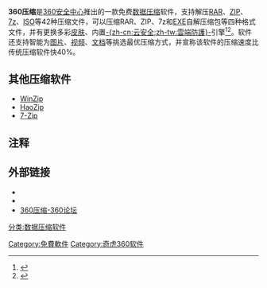 {{noteTA|G1=IT}}
{{Infobox software
| name                   = 360压缩
| title                  = 360压缩
| logo                   = 360_zip_logo.png
| caption                =
| developer              =  [[奇虎360|奇虎360]]
| released               = {{Start date and age|2011|03|03}}
| discontinued           = 
|frequently updated      = yes<!--发布版本更新？请不要编辑本页，只须点按版本号码！-->
| programming language   = 
| operating system       =[[Microsoft_Windows|Microsoft Windows]]及以上
| size                   = 7.07MB
| language               = 简体中文
| status                 = 运行中
| genre                  = [[数据压缩|数据压缩]]
| license                = [[免费软件|免费软件]]
| website                = {{URL|yasuo.360.cn}}
}}
'''360压缩'''是[[奇虎|360安全中心]]推出的一款免费[[数据压缩|数据压缩]]软件，支持解压[[RAR|RAR]]、[[ZIP格式|ZIP]]、[[7z|7z]]、[[ISO映像|ISO]]等42种压缩文件，可以压缩RAR、ZIP、7z和[[EXE|EXE]]自解压缩包等四种格式文件，并有更换多彩[[皮肤_(电脑)|皮肤]]、内置[[云计算|-{zh-cn:云安全;zh-tw:雲端防護}-]]引擎<ref>{{cite news|title=内嵌扫描木马功能！新一代360压缩试用|url=http://news.newhua.com/news/2011/0305/117009.shtml|publisher=牛华网|date=2011-03-05|accessdate=2013-03-06|language=zh-hans|archive-url=https://web.archive.org/web/20130602223826/http://news.newhua.com/news/2011/0305/117009.shtml|archive-date=2013-06-02|dead-url=yes}}</ref><ref>{{cite news|title=百度360同日发布压缩软件|url=http://net.chinabyte.com/239/11846239.shtml|publisher=比特网|date=2011-03-07|accessdate=2013-03-07|language=zh-hans|archive-url=https://web.archive.org/web/20121103011727/http://net.chinabyte.com/239/11846239.shtml|archive-date=2012-11-03|dead-url=yes}}</ref>。软件还支持智能为[[图片|图片]]、[[视频|视频]]、[[文档|文档]]等挑选最优压缩方式，并宣称该软件的压缩速度比传统压缩软件快40%。

== 其他压缩软件 ==
* [[WinZip|WinZip]]
* [[HaoZip|HaoZip]]
* [[7-Zip|7-Zip]]

== 注释 ==
{{reflist}}

==外部链接==
*{{官网|http://yasuo.360.cn/}}{{zh-cn}}
*{{sinaweibo|360yasuo}}{{zh-cn}}
*[http://bbs.360safe.com/forum-120-1.html 360压缩-360论坛]{{Wayback|url=http://bbs.360safe.com/forum-120-1.html |date=20160408102339 }}{{zh-cn}}
{{软件小作品}}

{{奇虎}}
{{Compression Software Implementations}}
[[分类:数据压缩软件|分类:数据压缩软件]]
[[Category:免費軟件|Category:免費軟件]]
[[Category:奇虎360软件|Category:奇虎360软件]]